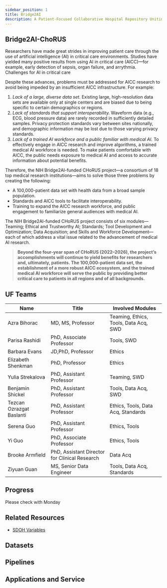 ```yaml
---
sidebar_position: 1
title: Bridge2AI
description: A Patient-Focused Collaborative Hospital Repository Uniting Standards for Equitable AI
---
```


## Bridge2AI-ChoRUS

Researchers have made great strides in improving patient care through the use of artificial intelligence (AI) in critical care environments. Studies have yielded many positive results from using AI in critical care (AICC)—for example, early detection of sepsis, organ failure, and arrythmia.  
Challenges for AI in critical care

Despite these advances, problems must be addressed for AICC research to avoid being impeded by an insufficient AICC infrastructure. For example:
1. *Lack of a large, diverse data set.*
Existing large, high-resolution data sets are available only at single centers and are biased due to being specific to certain demographics or regions.
2. *Lack of standards that support interoperability.*
Waveform data (e.g., ECG, blood pressure data) are rarely recorded in sufficiently detailed samples. Privacy protection standards vary between sites nationally, and demographic information may be lost due to those varying privacy standards.
3. *Lack of a trained AI workforce and a public familiar with medical AI.*
To effectively engage in AICC research and improve algorithms, a trained medical AI workforce is needed. To make patients comfortable with AICC, the public needs exposure to medical AI and access to accurate information about potential benefits.

Therefore, the NIH Bridge2AI-funded CHoRUS project—a consortium of 18 top medical research institutions—aims to solve those three problems by creating the following:
* A 100,000-patient data set with health data from a broad sample population. 
* Standards and AICC tools to facilitate interoperability.
* Training to expand the AICC research workforce, and public engagement to familiarize general audiences with medical AI.

The NIH Bridge2AI-funded CHoRUS project consists of six modules—Teaming; Ethical and Trustworthy AI; Standards; Tool Development and Optimization; Data Acquisition; and Skills and Workforce Development—each of which address a vital issue related to the advancement of medical AI research.

> **Beyond the four-year span of CHoRUS (2022–2026), the project’s accomplishments will continue to yield benefits for researchers and, ultimately, patients. The 100,000-patient data set, the establishment of a more robust AICC ecosystem, and the trained medical AI workforce will serve the public by providing better critical care to patients in all regions and of all backgrounds.**

## UF Teams

| Name                     | Title                                         | Involved Modules                      |
| ------------------------ | --------------------------------------------- | ------------------------------------- |
| Azra Bihorac             | MD, MS, Professor                             | Teaming, Ethics, Tools, Data Acq, SWD |
| Parisa Rashidi           | PhD, Associate Professor                      | Tools, SWD                            |
| Barbara Evans            | JD,PhD, Professor                             | Ethics                                |
| Elizabeth Shenkman       | PhD, Professor                                | Ethics                                |
| Yulia Strekalova         | PhD, Assistant Professor                      | Teaming, SWD                          |
| Benjamin Shickel         | PhD, Assistant Professor                      | Tools, Data Acq, SWD                  |
| Tezcan Ozrazgat Baslanti | PhD, Assistant Professor                      | Ethics, Tools, Data Acq, Standards    |
| Serena Guo               | PhD, Assistant Professor                      | Ethics, Tools                         |
| Yi Guo                   | PhD, Associate Professor                      | Ethics, Tools                         |
| Brooke Armfield          | PhD, Assistant Director for Clinical Research | Data Acq                              |
| Ziyuan Guan              | MS, Senior Data Engineer                      | Tools, Data Acq, Standards            |


## Progress
Please check with Monday
## Related Resources
* [SDOH Variables](./SDOH_variables.xlsx)
## Datasets
## Pipelines
## Applications and Service